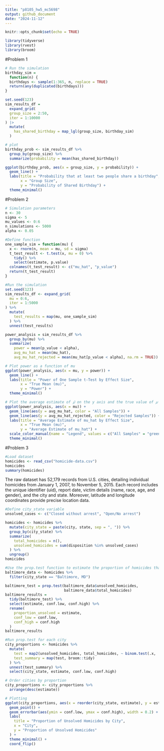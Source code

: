 ```yaml
---
title: "p8105_hw5_mc5698"
output: github_document
date: "2024-11-12"
---
```


```r
knitr::opts_chunk$set(echo = TRUE)
```


```r
library(tidyverse)
library(rvest)
library(broom)
```
#Problem 1
```r
# Run the simulation
birthday_sim = 
  function(n) {
  birthdays <- sample(1:365, n, replace = TRUE)
  return(any(duplicated(birthdays))) 
}
```

```r
set.seed(123)
sim_results_df =
  expand_grid(
  group_size = 2:50,
  iter = 1:10000
) |>
  mutate(
    has_shared_birthday = map_lgl(group_size, birthday_sim)
  )
```

```r
# plot
birthday_prob <- sim_results_df %>%
  group_by(group_size) %>%
  summarize(probability = mean(has_shared_birthday))

ggplot(birthday_prob, aes(x = group_size, y = probability)) +
  geom_line() +
  labs(title = "Probability that at least two people share a birthday",
       x = "Group Size",
       y = "Probability of Shared Birthday") +
  theme_minimal()

```

#Problem 2
```r
# Simulation parameters
n <- 30
sigma <- 5
mu_values <- 0:6
n_simulations <- 5000
alpha <- 0.05
```

```r
#Define function
one_sample_sim = function(mu) {
  x <- rnorm(n, mean = mu, sd = sigma)
  t_test_result <- t.test(x, mu = 0) %>% 
    tidy() %>% 
    select(estimate, p.value)  
  colnames(t_test_result) <- c("mu_hat", "p_value")
  return(t_test_result)
}
```

```r
#Run the simulation
set.seed(123) 
sim_results_df <- expand_grid(
  mu = 0:6,
  iter = 1:5000
) %>%
  mutate(
    test_results = map(mu, one_sample_sim)
  ) %>%
  unnest(test_results)

```

```r
power_analysis = sim_results_df %>%
  group_by(mu) %>%
  summarize(
    power = mean(p_value < alpha),
    avg_mu_hat = mean(mu_hat),             
    avg_mu_hat_rejected = mean(mu_hat[p_value < alpha], na.rm = TRUE))
```

```r
# Plot power as a function of mu
ggplot(power_analysis, aes(x = mu, y = power)) +
  geom_line() +
  labs(title = "Power of One Sample t-Test by Effect Size",
       x = "True Mean (mu)",
       y = "Power") +
  theme_minimal()

```

```r
# Plot the average estimate of 𝜇̂ on the y axis and the true value of 𝜇 on the x axis.
ggplot(power_analysis, aes(x = mu)) +
  geom_line(aes(y = avg_mu_hat, color = "All Samples")) +
  geom_line(aes(y = avg_mu_hat_rejected, color = "Rejected Samples")) +
  labs(title = "Average Estimate of mu_hat by Effect Size",
       x = "True Mean (mu)",
       y = "Average Estimate of mu_hat") +
  scale_color_manual(name = "Legend", values = c("All Samples" = "green", "Rejected Samples" = "blue")) +
  theme_minimal()
```

#Problem 3
```r
#Load dataset
homicides <- read_csv("homicide-data.csv")
homicides
summary(homicides)
```
The raw dataset has 52,179 records from U.S. cities, detailing individual homicides from January 1, 2007, to November 5, 2015. Each record includes the unique identifier (uid), report date, victim details (name, race, age, and gender), and the city and state. Moreover, latitude and longitude coordinates provide precise location data. 
```r
#Define city_state variable
unsolved_cases <- c("Closed without arrest", "Open/No arrest")

homicides <- homicides %>%
  mutate(city_state = paste(city, state, sep = ", ")) %>%  
  group_by(city_state) %>%
  summarize(
    total_homicides = n(),
    unsolved_homicides = sum(disposition %in% unsolved_cases)
  ) %>%
  ungroup()
homicides
```

```r
#Use the prop.test function to estimate the proportion of homicides that are unsolved
baltimore_data <- homicides %>%
  filter(city_state == "Baltimore, MD")

baltimore_test = prop.test(baltimore_data$unsolved_homicides,
                           baltimore_data$total_homicides)
baltimore_results = 
  tidy(baltimore_test) %>%
  select(estimate, conf.low, conf.high) %>%
  rename(
    proportion_unsolved = estimate,
    conf_low = conf.low,
    conf_high = conf.high
  )
baltimore_results
```
```r
#Run prop.test for each city
city_proportions <- homicides %>%
  mutate(
    test = map2(unsolved_homicides, total_homicides, ~ binom.test(.x, .y)),
    test_summary = map(test, broom::tidy)
  ) %>%
  unnest(test_summary) %>%
  select(city_state, estimate, conf.low, conf.high)

```

```r
# Order cities by proportion
city_proportions <- city_proportions %>%
  arrange(desc(estimate))

# Plotting
ggplot(city_proportions, aes(x = reorder(city_state, estimate), y = estimate)) +
  geom_point() +
  geom_errorbar(aes(ymin = conf.low, ymax = conf.high), width = 0.2) +
  labs(
    title = "Proportion of Unsolved Homicides by City",
    x = "City",
    y = "Proportion of Unsolved Homicides"
  ) +
  theme_minimal() +
  coord_flip()
```

